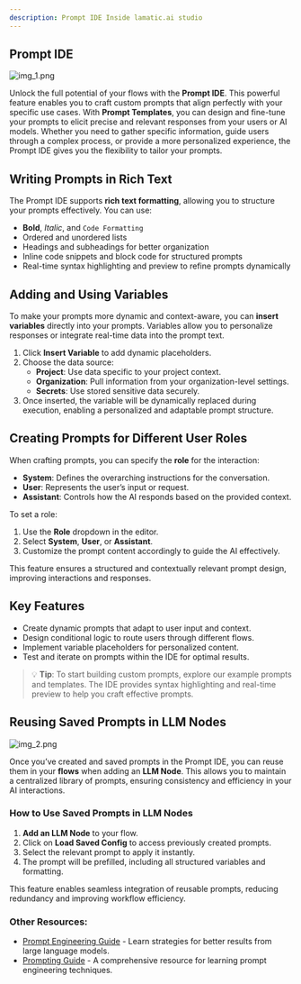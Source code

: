 ```yaml
---
description: Prompt IDE Inside lamatic.ai studio
---
```


## **Prompt IDE**

![img_1.png](./img/prompt.webp)

Unlock the full potential of your flows with the **Prompt IDE**. This powerful feature enables you to craft custom prompts that align perfectly with your specific use cases. With **Prompt Templates**, you can design and fine-tune your prompts to elicit precise and relevant responses from your users or AI models. Whether you need to gather specific information, guide users through a complex process, or provide a more personalized experience, the Prompt IDE gives you the flexibility to tailor your prompts.

## **Writing Prompts in Rich Text**

The Prompt IDE supports **rich text formatting**, allowing you to structure your prompts effectively. You can use:

- **Bold**, *Italic*, and `Code Formatting`
- Ordered and unordered lists
- Headings and subheadings for better organization
- Inline code snippets and block code for structured prompts
- Real-time syntax highlighting and preview to refine prompts dynamically

## **Adding and Using Variables**

To make your prompts more dynamic and context-aware, you can **insert variables** directly into your prompts. Variables allow you to personalize responses or integrate real-time data into the prompt text.

1. Click **Insert Variable** to add dynamic placeholders.
2. Choose the data source:
   - **Project**: Use data specific to your project context.
   - **Organization**: Pull information from your organization-level settings.
   - **Secrets**: Use stored sensitive data securely.
3. Once inserted, the variable will be dynamically replaced during execution, enabling a personalized and adaptable prompt structure.

## **Creating Prompts for Different User Roles**

When crafting prompts, you can specify the **role** for the interaction:

- **System**: Defines the overarching instructions for the conversation.
- **User**: Represents the user’s input or request.
- **Assistant**: Controls how the AI responds based on the provided context.

To set a role:
1. Use the **Role** dropdown in the editor.
2. Select **System**, **User**, or **Assistant**.
3. Customize the prompt content accordingly to guide the AI effectively.

This feature ensures a structured and contextually relevant prompt design, improving interactions and responses.

## **Key Features**
- Create dynamic prompts that adapt to user input and context.
- Design conditional logic to route users through different flows.
- Implement variable placeholders for personalized content.
- Test and iterate on prompts within the IDE for optimal results.

> 💡 **Tip**: To start building custom prompts, explore our example prompts and templates. The IDE provides syntax highlighting and real-time preview to help you craft effective prompts.

## **Reusing Saved Prompts in LLM Nodes**

![img_2.png](./img/prompt-reuse.webp)

Once you’ve created and saved prompts in the Prompt IDE, you can reuse them in your **flows** when adding an **LLM Node**. This allows you to maintain a centralized library of prompts, ensuring consistency and efficiency in your AI interactions.

### **How to Use Saved Prompts in LLM Nodes**
1. **Add an LLM Node** to your flow.
2. Click on **Load Saved Config** to access previously created prompts.
3. Select the relevant prompt to apply it instantly.
4. The prompt will be prefilled, including all structured variables and formatting.

This feature enables seamless integration of reusable prompts, reducing redundancy and improving workflow efficiency.

### **Other Resources**:
- [Prompt Engineering Guide](https://platform.openai.com/docs/guides/prompt-engineering) - Learn strategies for better results from large language models.
- [Prompting Guide](https://www.promptingguide.ai/) - A comprehensive resource for learning prompt engineering techniques.
